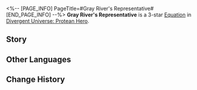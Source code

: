 <%-- [PAGE_INFO]
PageTitle=#Gray River's Representative#
[END_PAGE_INFO] --%>
{{Equation Infobox
|period   = Protean Hero
|rarity   = 3
|path1    = The Hunt*6
|path2    = Nihility*4
|effect   = After every {{Color|h|10}} stack(s) of "{{Trait|Critical Boost}}" obtained by all allies or after defeating any enemy target, fires {{Color|h|10}} Lux Arrow(s) to attack random enemy targets. Each Lux Arrow deals Wind DMG equal to {{Color|h|300%}} {{Trait|base DMG}}. Each Lux Arrow will cause "{{Trait|Murmur}}" to deal DMG equal to {{Color|h|30%}} of the original DMG, and cause "{{Trait|Murmur}}" to gain Charge equal to {{Color|h|20%}} of the total sum of ally characters' ATK.
|mentions = Thanatos
}}
'''Gray River's Representative''' is a 3-star [[Divergent Universe: Protean Hero/Equatoins|Equation]] in [[Divergent Universe: Protean Hero]].

==Story==
{{Description|Have a drink, one-eyed fellow.<br />My last client bore a striking resemblance to you.<br />That one looted a neighboring village,<br />Emptied their money bags, and left severed heads in return.<br />And the red-haired noble, he humiliated a young man,<br />Comparing him to an animal lower than a rat.<br />There's surely a berth reserved for him on the longship of the Hand of Shadow.<br />As long as you're willing to pay the price,<br />I can slowly hang the unforgivable villain with a rope<br />Or use a short sword to fell a great hero.<br />My predecessors used to say this trade<br />Is like swimming in the river of the Hand of Shadow.<br />Terrifying, isn't it? But if it's not in these bleak times,<br />Who would want to do this accursed job?}}
<!--
==Gameplay Notes==
* 
-->
==Other Languages==
{{Other Languages
|en   = Gray River's Representative
|zhs  = 灰河代理
|zht  = 灰河代理
|ja   = 暗澹たる河の代理人
|ko   = 잿빛 강의 대리인
|es   = Representante del río ceniciento
|fr   = Agent de la rivière grise
|ru   = Представитель серой реки
|th   = ตัวแทนแม่น้ำสีเทา
|vi   = Đại Diện Dòng Sông Xám
|de   = Vertreter des grauen Flusses
|id   = Grey River's Representative
|pt   = Representante do Rio Cinzento
}}

==Change History==
{{Change History|3.1}}